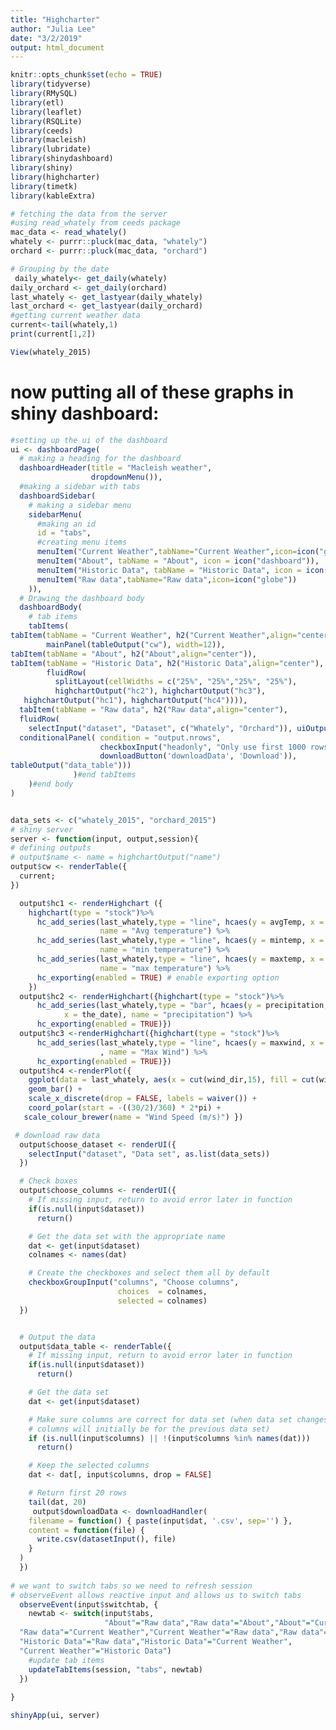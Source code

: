 ```yaml
---
title: "Highcharter"
author: "Julia Lee"
date: "3/2/2019"
output: html_document
---
```


```r
knitr::opts_chunk$set(echo = TRUE)
library(tidyverse)
library(RMySQL)
library(etl)
library(leaflet)
library(RSQLite)
library(ceeds)
library(macleish)
library(lubridate)
library(shinydashboard)
library(shiny)
library(highcharter)
library(timetk)
library(kableExtra)
```

```r
# fetching the data from the server
#using read_whately from ceeds package
mac_data <- read_whately()
whately <- purrr::pluck(mac_data, "whately")
orchard <- purrr::pluck(mac_data, "orchard")
```


```r
# Grouping by the date 
 daily_whately<- get_daily(whately)
daily_orchard <- get_daily(orchard)
last_whately <- get_lastyear(daily_whately)
last_orchard <- get_lastyear(daily_orchard)
#getting current weather data
current<-tail(whately,1)
print(current[1,2])
```

```r
View(whately_2015)
```



# now putting all of these graphs in shiny dashboard:

```r
#setting up the ui of the dashboard
ui <- dashboardPage(
  # making a heading for the dashboard
  dashboardHeader(title = "Macleish weather",                
                  dropdownMenu()),
  #making a sidebar with tabs
  dashboardSidebar(
    # making a sidebar menu
    sidebarMenu(
      #making an id 
      id = "tabs",
      #creating menu items
      menuItem("Current Weather",tabName="Current Weather",icon=icon("globe")),
      menuItem("About", tabName = "About", icon = icon("dashboard")),
      menuItem("Historic Data", tabName = "Historic Data", icon = icon("bar-chart-o")),
      menuItem("Raw data",tabName="Raw data",icon=icon("globe"))      
    )),
  # Drawing the dashboard body
  dashboardBody(
    # tab items 
    tabItems(
tabItem(tabName = "Current Weather", h2("Current Weather",align="center"), 
        mainPanel(tableOutput("cw"), width=12)),
tabItem(tabName = "About", h2("About",align="center")),
tabItem(tabName = "Historic Data", h2("Historic Data",align="center"),
        fluidRow(
          splitLayout(cellWidths = c("25%", "25%","25%", "25%"),
          highchartOutput("hc2"), highchartOutput("hc3"), 
   highchartOutput("hc1"), highchartOutput("hc4")))),
  tabItem(tabName = "Raw data", h2("Raw data",align="center"),
  fluidRow(
    selectInput("dataset", "Dataset", c("Whately", "Orchard")), uiOutput("choose_columns"),
  conditionalPanel( condition = "output.nrows",
                    checkboxInput("headonly", "Only use first 1000 rows"),
                    downloadButton('downloadData', 'Download')),
tableOutput("data_table")))
              )#end tabItems
    )#end body
)



```



```r
data_sets <- c("whately_2015", "orchard_2015")
# shiny server
server <- function(input, output,session){
# defining outputs
# output$name <- name = highchartOutput("name")
output$cw <- renderTable({
  current;
})

  output$hc1 <- renderHighchart ({
    highchart(type = "stock")%>%
      hc_add_series(last_whately,type = "line", hcaes(y = avgTemp, x = the_date), 
                    name = "Avg temperature") %>%
      hc_add_series(last_whately,type = "line", hcaes(y = mintemp, x = the_date), 
                    name = "min temperature") %>%
      hc_add_series(last_whately,type = "line", hcaes(y = maxtemp, x = the_date), 
                    name = "max temperature") %>%
      hc_exporting(enabled = TRUE) # enable exporting option 
    })
  output$hc2 <- renderHighchart({highchart(type = "stock")%>%
      hc_add_series(last_whately,type = "bar", hcaes(y = precipitation, 
            x = the_date), name = "precipitation") %>%
      hc_exporting(enabled = TRUE)})
  output$hc3 <-renderHighchart({highchart(type = "stock")%>%
      hc_add_series(last_whately,type = "line", hcaes(y = maxwind, x = the_date)
                    , name = "Max Wind") %>%
      hc_exporting(enabled = TRUE)})
  output$hc4 <-renderPlot({
    ggplot(data = last_whately, aes(x = cut(wind_dir,15), fill = cut(wind_speed,15))) +
    geom_bar() + 
    scale_x_discrete(drop = FALSE, labels = waiver()) +
    coord_polar(start = -((30/2)/360) * 2*pi) +
   scale_colour_brewer(name = "Wind Speed (m/s)") })

 # download raw data 
  output$choose_dataset <- renderUI({
    selectInput("dataset", "Data set", as.list(data_sets))
  })

  # Check boxes
  output$choose_columns <- renderUI({
    # If missing input, return to avoid error later in function
    if(is.null(input$dataset))
      return()

    # Get the data set with the appropriate name
    dat <- get(input$dataset)
    colnames <- names(dat)

    # Create the checkboxes and select them all by default
    checkboxGroupInput("columns", "Choose columns", 
                        choices  = colnames,
                        selected = colnames)
  })


  # Output the data
  output$data_table <- renderTable({
    # If missing input, return to avoid error later in function
    if(is.null(input$dataset))
      return()

    # Get the data set
    dat <- get(input$dataset)

    # Make sure columns are correct for data set (when data set changes, the
    # columns will initially be for the previous data set)
    if (is.null(input$columns) || !(input$columns %in% names(dat)))
      return()

    # Keep the selected columns
    dat <- dat[, input$columns, drop = FALSE]

    # Return first 20 rows
    tail(dat, 20)
     output$downloadData <- downloadHandler(
    filename = function() { paste(input$dat, '.csv', sep='') },
    content = function(file) {
      write.csv(datasetInput(), file)
    }
  )
  })
  
# we want to switch tabs so we need to refresh session
# observeEvent allows reactive input and allows us to switch tabs
  observeEvent(input$switchtab, {
    newtab <- switch(input$tabs, 
                     "About"="Raw data","Raw data"="About","About"="Current Weather", "Current Weather"="About", "About"="Historic Data", "Historic Data"="About",
  "Raw data"="Current Weather","Current Weather"="Raw data","Raw data"="Historic Data",
  "Historic Data"="Raw data","Historic Data"="Current Weather",
  "Current Weather"="Historic Data")
    #update tab items 
    updateTabItems(session, "tabs", newtab)
  })
  
}

```

```r
shinyApp(ui, server)
```
